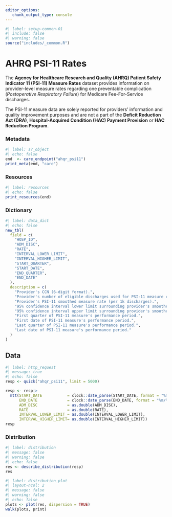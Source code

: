 ```yaml
---
editor_options: 
   chunk_output_type: console
---
```


```r
#| label: setup-common-01
#| include: false
#| warning: false
source("includes/_common.R")
```

# AHRQ PSI-11 Rates {#care-ahqr}

The __Agency for Healthcare Research and Quality (AHRQ) Patient Safety Indicator 11 (PSI-11) Measure Rates__ dataset provides information on provider-level measure rates regarding one preventable complication (_Postoperative Respiratory Failure_) for Medicare Fee-For-Service discharges. 

[The PSI-11 measure data are solely reported for providers' information and quality improvement purposes and are not a part of the __Deficit Reduction Act (DRA)__, __Hospital-Acquired Condition (HAC) Payment Provision__ or __HAC Reduction Program__.]{.aside}

### Metadata

```r
#| label: s7_object
#| echo: false
end  <- care_endpoint("ahqr_psi11")
print_meta(end, "care")
```

### Resources

```r
#| label: resources
#| echo: false
print_resources(end)
```

### Dictionary

```r
#| label: data_dict
#| echo: false
new_tbl(
  field = c(
    "HOSP_ID", 
    "ADM_DISC", 
    "RATE", 
    "INTERVAL_LOWER_LIMIT", 
    "INTERVAL_HIGHER_LIMIT", 
    "START_QUARTER", 
    "START_DATE", 
    "END_QUARTER", 
    "END_DATE"
  ),
  description = c(
    "Provider's CCN (6-digit format).", 
    "Provider's number of eligible discharges used for PSI-11 measure calculations.", 
    "Provider's PSI-11 smoothed measure rate (per 1k discharges).", 
    "95% confidence interval lower limit surrounding provider's smoothed measure rate.", 
    "95% confidence interval upper limit surrounding provider's smoothed measure rate.", 
    "First quarter of PSI-11 measure's performance period.", 
    "First date of PSI-11 measure's performance period.", 
    "Last quarter of PSI-11 measure's performance period.", 
    "Last date of PSI-11 measure's performance period."
  )
)
```

## Data

```r
#| label: http_request
#| message: true
#| echo: false
resp <- quick("ahqr_psi11", limit = 5000)

resp <- resp|> 
  mtt(START_DATE           = clock::date_parse(START_DATE, format = "%m/%d/%Y"),
      END_DATE             = clock::date_parse(END_DATE, format = "%m/%d/%Y"),
      ADM_DISC             = as.double(ADM_DISC),
      RATE                 = as.double(RATE),
      INTERVAL_LOWER_LIMIT = as.double(INTERVAL_LOWER_LIMIT),
      INTERVAL_HIGHER_LIMIT= as.double(INTERVAL_HIGHER_LIMIT))
resp
```

### Distribution

```r
#| label: distribution
#| message: false
#| warning: false
#| echo: false
res <- describe_distribution(resp)
res
```

```r
#| label: distribution_plot
#| layout-ncol: 2
#| message: false
#| warning: false
#| echo: false
plots <- plot(res, dispersion = TRUE)
walk(plots, print)
```
